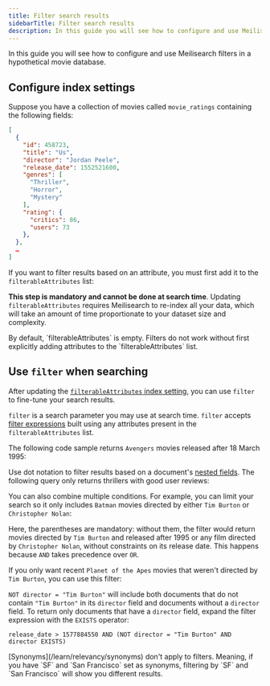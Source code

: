 ```yaml
---
title: Filter search results
sidebarTitle: Filter search results
description: In this guide you will see how to configure and use Meilisearch filters in a hypothetical movie database.
---
```


In this guide you will see how to configure and use Meilisearch filters in a hypothetical movie database.

## Configure index settings

Suppose you have a collection of movies called `movie_ratings` containing the following fields:

```json
[
  {
    "id": 458723,
    "title": "Us",
    "director": "Jordan Peele",
    "release_date": 1552521600,
    "genres": [
      "Thriller",
      "Horror",
      "Mystery"
    ],
    "rating": {
      "critics": 86,
      "users": 73
    },
  },
  …
]
```

If you want to filter results based on an attribute, you must first add it to the `filterableAttributes` list:

<CodeSamples id="filtering_update_settings_1" />

**This step is mandatory and cannot be done at search time**. Updating `filterableAttributes` requires Meilisearch to re-index all your data, which will take an amount of time proportionate to your dataset size and complexity.

<Note>
By default, `filterableAttributes` is empty. Filters do not work without first explicitly adding attributes to the `filterableAttributes` list.
</Note>

## Use `filter` when searching

After updating the [`filterableAttributes` index setting](//reference/api/settings#filterable-attributes), you can use `filter` to fine-tune your search results.

`filter` is a search parameter you may use at search time. `filter` accepts [filter expressions](/learn/filtering_and_sorting/filter_expression_reference) built using any attributes present in the `filterableAttributes` list.

The following code sample returns `Avengers` movies released after 18 March 1995:

<CodeSamples id="filtering_guide_1" />

Use dot notation to filter results based on a document's [nested fields](/learn/engine/datatypes). The following query only returns thrillers with good user reviews:

<CodeSamples id="filtering_guide_nested_1" />

You can also combine multiple conditions. For example, you can limit your search so it only includes `Batman` movies directed by either `Tim Burton` or `Christopher Nolan`:

<CodeSamples id="filtering_guide_2" />

Here, the parentheses are mandatory: without them, the filter would return movies directed by `Tim Burton` and released after 1995 or any film directed by `Christopher Nolan`, without constraints on its release date. This happens because `AND` takes precedence over `OR`.

If you only want recent `Planet of the Apes` movies that weren't directed by `Tim Burton`, you can use this filter:

<CodeSamples id="filtering_guide_3" />

`NOT director = "Tim Burton"` will include both documents that do not contain `"Tim Burton"` in its `director` field and documents without a `director` field. To return only documents that have a `director` field, expand the filter expression with the `EXISTS` operator:

```
release_date > 1577884550 AND (NOT director = "Tim Burton" AND director EXISTS)
```

<Warning>
[Synonyms](/learn/relevancy/synonyms) don't apply to filters. Meaning, if you have `SF` and `San Francisco` set as synonyms, filtering by `SF` and `San Francisco` will show you different results.
</Warning>
